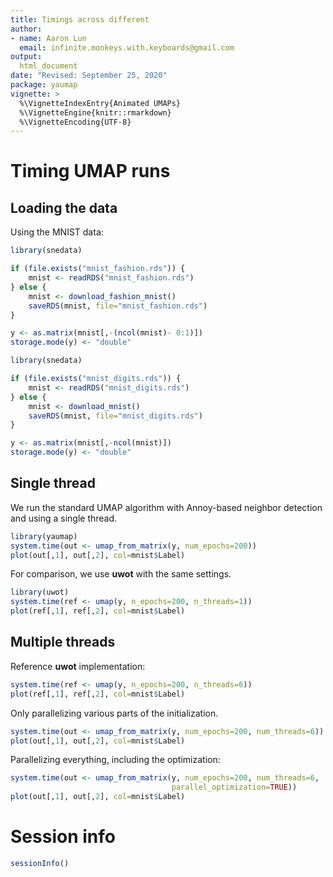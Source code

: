 ```yaml
---
title: Timings across different  
author: 
- name: Aaron Lun
  email: infinite.monkeys.with.keyboards@gmail.com
output:
  html_document
date: "Revised: September 25, 2020"
package: yaumap
vignette: >
  %\VignetteIndexEntry{Animated UMAPs}
  %\VignetteEngine{knitr::rmarkdown}
  %\VignetteEncoding{UTF-8}  
---
```


# Timing UMAP runs

## Loading the data

Using the MNIST data:

```r
library(snedata)

if (file.exists("mnist_fashion.rds")) {
    mnist <- readRDS("mnist_fashion.rds")
} else {
    mnist <- download_fashion_mnist()
    saveRDS(mnist, file="mnist_fashion.rds")
}

y <- as.matrix(mnist[,-(ncol(mnist)- 0:1)])
storage.mode(y) <- "double"
```

```r
library(snedata)

if (file.exists("mnist_digits.rds")) {
    mnist <- readRDS("mnist_digits.rds")
} else {
    mnist <- download_mnist()
    saveRDS(mnist, file="mnist_digits.rds")
}

y <- as.matrix(mnist[,-ncol(mnist)])
storage.mode(y) <- "double"
```

## Single thread

We run the standard UMAP algorithm with Annoy-based neighbor detection and using a single thread.

```r
library(yaumap)
system.time(out <- umap_from_matrix(y, num_epochs=200))
plot(out[,1], out[,2], col=mnist$Label)
```

For comparison, we use **uwot** with the same settings.

```r
library(uwot)
system.time(ref <- umap(y, n_epochs=200, n_threads=1))
plot(ref[,1], ref[,2], col=mnist$Label)
```

## Multiple threads

Reference **uwot** implementation:

```r
system.time(ref <- umap(y, n_epochs=200, n_threads=6))
plot(ref[,1], ref[,2], col=mnist$Label)
```

Only parallelizing various parts of the initialization.

```r
system.time(out <- umap_from_matrix(y, num_epochs=200, num_threads=6))
plot(out[,1], out[,2], col=mnist$Label)
```

Parallelizing everything, including the optimization:

```r
system.time(out <- umap_from_matrix(y, num_epochs=200, num_threads=6, 
                                    parallel_optimization=TRUE))
plot(out[,1], out[,2], col=mnist$Label)
```

# Session info {-}

```r
sessionInfo()
```
